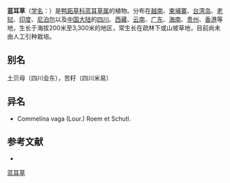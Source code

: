 {{Speciesbox
| name = 蓝耳草
| status = 
| status_system = 
| image = 
| genus = Cyanotis
| species = vaga
| authority = (Lour.) Roem. et Schult.
}}

'''蓝耳草'''（[[学名|学名]]：{{lang|la|''Cyanotis vaga''}}）是[[鸭跖草科|鸭跖草科]][[蓝耳草属|蓝耳草属]]的植物。分布在[[越南|越南]]、[[柬埔寨|柬埔寨]]、[[台湾岛|台湾岛]]、[[老挝|老挝]]、[[印度|印度]]、[[尼泊尔|尼泊尔]]以及[[中国大陆|中国大陆]]的[[四川|四川]]、[[西藏|西藏]]、[[云南|云南]]、[[广东|广东]]、[[海南|海南]]、[[贵州|贵州]]、[[香港|香港]]等地，生长于海拔200米至3,300米的地区，常生长在疏林下或山坡草地，目前尚未由人工引种栽培。

== 别名 ==
土贝母（四川会东），苦籽（四川米易）

== 异名 ==
* Commelina vaga (Lour.) Roem et Schutl.

== 参考文献 ==
<div class="references-small">
* {{cite web| url =http://www.bioinfo.cn/db05/KmzwSpecies.php?action=view&id=3989| title =蓝耳草| work =《中国高等植物数据库全库》| publisher =中国科学院微生物研究所| author =昆明植物研究所| accessdate =2009-02-25| deadurl =yes| archiveurl =https://web.archive.org/web/20160305054147/http://www.bioinfo.cn/db05/KmzwSpecies.php?action=view&id=3989| archivedate =2016-03-05}}
</div>
{{Taxonbar|from=Q15230866}}

[[Category:蓝耳草属|蓝耳草]]


{{植物小作品}}